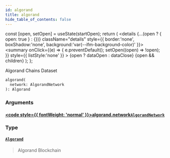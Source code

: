 ```yaml
---
id: algorand
title: algorand
hide_table_of_contents: false
---
```







  const [open, setOpen] = useState(startOpen);
  return (
    <details {...(open ? { open: true } : {})} className="details" style={{ border:'none', boxShadow:'none', background:'var(--ifm-background-color)' }}>
      <summary
        onClick={(e) => {
          e.preventDefault();
          setOpen((open) => !open);
        }}
        style={{ listStyle:'none' }}
      >
      {open ? dataOpen : dataClose}
      </summary>
      {open && children}
    </details>
  );
};








Algorand Chains Dataset


```graphql
algorand(
  network: AlgorandNetwork
): Algorand
```




### Arguments

#### [<code style={{ fontWeight: 'normal' }}>algorand.<b>network</b></code>](#)<Bullet />[`AlgorandNetwork`](/docs/v1/graphql-reference/enums/algorand-network) <Badge class="badge badge--secondary" text="enum"/> 
> 
> 
> 
> 

### Type

#### [`Algorand`](/docs/v1/graphql-reference/objects/algorand) <Badge class="badge badge--secondary" text="object"/> 
> 
> 
> Algorand Blockchain
> 



